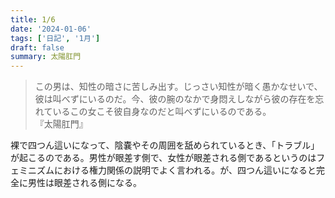 ```yaml
---
title: 1/6
date: '2024-01-06'
tags: ['日記', '1月']
draft: false
summary: 太陽肛門
---
```

<blockquote class="p-4 my-4 border-s-4 border-gray-300 bg-gray-50 dark:border-gray-500 dark:bg-gray-800">
    <p class=" text-sm not-italic  leading-relaxed text-gray-900 dark:text-white">この男は、知性の暗さに苦しみ出す。じっさい知性が暗く愚かなせいで、彼は叫べずにいるのだ。今、彼の腕のなかで身悶えしながら彼の存在を忘れているこの女こそ彼自身なのだと叫べずにいるのである。<br/>『太陽肛門』</p>
</blockquote>

裸で四つん這いになって、陰嚢やその周囲を舐められているとき、「トラブル」が起こるのである。男性が眼差す側で、女性が眼差される側であるというのはフェミニズムにおける権力関係の説明でよく言われる。が、四つん這いになると完全に男性は眼差される側になる。
